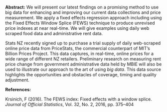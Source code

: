 <span>**Abstract:**</span> We will present our latest findings on a promising method to use big data for enhancing and improving our current data collections and price measurement. We apply a fixed effects regression approach including using the Fixed Effects Window Splice (FEWS) technique to produce unrevised price indexes at near real-time. We will give examples using daily web scraped food data and administrative rent data. 

Stats NZ recently signed up to purchase a trial supply of daily web-scraped online price data from PriceStats, the commercial counterpart of MIT's Billion Prices Project. This data captures, in real-time, online prices for a wide range of different NZ retailers. Preliminary research on measuring rent price change from government administrative data held by MBIE will also be used to illustrate our approach to the art of using *big data*. This data source highlights the opportunities and obstacles of coverage, timing and quality adjustment.

<span>**References:**</span>

Krsinich, F (2016). The FEWS index: Fixed effects with a window splice. *Journal of Official Statistics*, Vol. 32, No. 2, 2016, pp. 375--404

